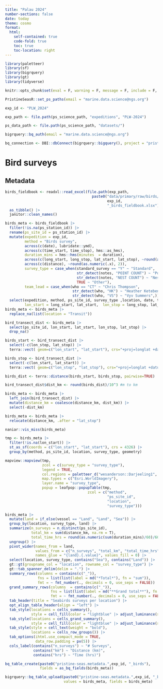 ```yaml
---
title: "Palau 2024"
number-sections: false
date: today
theme: cosmo
format: 
  html:
    self-contained: true
    code-fold: true
    toc: true
    toc-location: right
---
```


```r
library(paletteer)
library(sf)
library(bigrquery)
library(gt)
library(tidyverse)

knitr::opts_chunk$set(eval = F, warning = F, message = F, include = F, echo = F)

PristineSeasR::set_ps_paths(email = "marine.data.science@ngs.org")

exp_id <- "PLW_2024"

exp_path <- file.path(ps_science_path, "expeditions", "PLW-2024")

ps_data_path <- file.path(ps_science_path, "datasets/")

bigrquery::bq_auth(email = "marine.data.science@ngs.org")

bq_connection <- DBI::dbConnect(bigrquery::bigquery(), project = "pristine-seas")
```

# Bird surveys

## Metadata

```r
birds_fieldbook <- readxl::read_excel(file.path(exp_path, 
                                        paste0("data/primary/raw/birds/",
                                               exp_id,
                                               "_birds_fieldbook.xlsx"))) |> 
  as_tibble() |> 
  janitor::clean_names()

birds_meta <- birds_fieldbook |> 
  filter(!is.na(ps_station_id)) |> 
  rename(ps_site_id = ps_station_id) |> 
  mutate(expedition = exp_id, 
         method = "Birds survey",
         across(c(date), lubridate::ymd),
         across(c(time_start, time_stop), hms::as_hms),
         duration_mins = hms::hms(minutes  = duration),
         across(c(long_start, long_stop, lat_start, lat_stop), ~round(as.numeric(.x), 5)),
         across(c(distance), ~round(as.numeric(.x), 2)),
         survey_type = case_when(standard_survey == "Y" ~ "Standard", 
                                 str_detect(notes, "POINT COUNT") ~ "Point count",
                                 str_detect(notes, "NEST COUNT") ~ "Nest count",
                                 TRUE ~ "Other"),
         team_lead = case_when(who == "CT" ~ "Chris Thompson",
                               str_detect(who, "HK") ~ "Heather Ketebengang",
                               str_detect(who, "VS") ~ "Vyv Summers",)) |> 
  select(expedition, method, ps_site_id, survey_type ,location, date, time_start, time_stop, duration_mins, 
         lon_start = long_start, lat_start,  lon_stop = long_stop, lat_stop, distance_km = distance, vessel, string, in_or_out, notes, team_lead, -sublocation,  -duration, -standard_survey) 
birds_meta <- birds_meta |> 
  replace_na(list(location = "Transit"))
```

```r
bird_transect_dist <- birds_meta |> 
  select(ps_site_id, lon_start, lat_start, lon_stop, lat_stop) |> 
  drop_na() 

birds_start <- bird_transect_dist |> 
  select(-c(lon_stop, lat_stop)) |> 
  terra::vect( geom=c("lon_start", "lat_start"), crs="+proj=longlat +datum=WGS84")

birds_stop <- bird_transect_dist |> 
  select(-c(lon_start, lat_start)) |> 
  terra::vect( geom=c("lon_stop", "lat_stop"), crs="+proj=longlat +datum=WGS84")

birds_dist <- terra::distance(birds_start, birds_stop, pairwise=TRUE)

bird_transect_dist$dist_km <- round(birds_dist)/10^3 #m to km

birds_meta <- birds_meta |> 
  left_join(bird_transect_dist) |> 
  mutate(distance_km = coalesce(distance_km, dist_km)) |> 
  select(-dist_km)

birds_meta <- birds_meta |> 
  relocate(distance_km, .after = "lat_stop")
```

```r
naniar::vis_miss(birds_meta)
```

```r
tmp <- birds_meta |> 
  filter(!is.na(lon_start)) |> 
  st_as_sf(coords = c("lon_start", "lat_start"), crs = 4326) |> 
  group_by(method, ps_site_id, location, survey_type, geometry) 

mapview::mapview(tmp,
                 zcol = c(survey_type = "survey_type"), 
                 legend = TRUE,
                 col.regions = paletteer_d("wesanderson::Darjeeling1", 4),
                 map.types = c("Esri.WorldImagery"),
                 layer.name = "survey_type",
                 popup = leafpop::popupTable(tmp,
                                      zcol = c("method",
                                               "ps_site_id",
                                               "location",
                                               "survey_type")))
```

```r
birds_meta |> 
  mutate(land = if_else(vessel == "Land", "Land", "Sea")) |> 
  group_by(location, survey_type, land) |> 
  summarize(n_surveys = n_distinct(ps_site_id),
            total_km = sum(distance_km, na.rm = T),
            total_time_hrs = round(as.numeric(sum(duration_mins)/60)/60, 2)) |> 
  ungroup() |> 
  pivot_wider(names_from = land, 
              values_from = c("n_surveys", "total_km", "total_time_hrs"), 
              names_glue = "{land}.{.value}", values_fill = 0) |> 
  select(location, survey_type, contains("Sea"), contains("Land")) |> 
  gt::gt(groupname_col = "location", rowname_col = "survey_type") |> 
  gt::tab_spanner_delim(delim = ".") |> 
  summary_rows(columns = contains(c("_")),
               fns = list(list(label = md("*Total*"), fn = "sum")),
               fmt = ~ fmt_number(., decimals = 0, use_seps = FALSE)) |> 
  grand_summary_rows(columns  = contains(c("_")),
                     fns = list(list(label = md("**Grand total**"), fn = "sum")),
                     fmt = ~ fmt_number(., decimals = 0, use_seps = FALSE)) |> 
  tab_header(title = "Seabirds surveys per location") |>
  opt_align_table_header(align = "left") |> 
  tab_style(locations = cells_summary(),
            style = cell_fill(color = "lightblue" |> adjust_luminance(steps = +1))) |> 
  tab_style(locations = cells_grand_summary(),
            style = cell_fill(color = "lightblue" |> adjust_luminance(steps = +2))) |> 
  tab_style(style = cell_text(weight = "bold"),
            locations = cells_row_groups()) |> 
  tab_options(ihtml.use_compact_mode = TRUE,
              data_row.padding = px(5)) |> 
  cols_label(contains("n_surveys") ~ "# Surveys",
             contains("km") ~ "Distance (km)",
             contains("hrs") ~ "Time (hrs)")
```


```r
bq_table_create(paste0("pristine-seas.metadata.",exp_id, "_birds"), 
                fields = as_bq_fields(birds_meta))

bigrquery::bq_table_upload(paste0("pristine-seas.metadata.",exp_id, "_birds"), 
                           values = birds_meta, fields = birds_meta)
```

